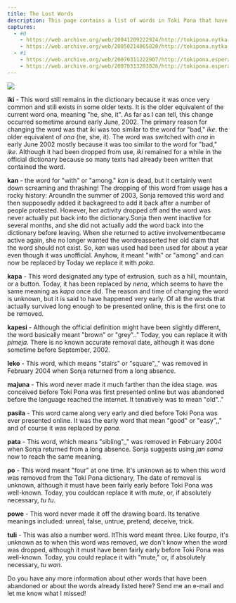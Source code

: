 ```yaml
---
title: The Lost Words
description: This page contains a list of words in Toki Pona that have been removed from usage, as well as information on their meanings and approximate dates of removal. 
captures:
  - #0
    - https://web.archive.org/web/20041209222924/http://tokipona.nytka.org:80/about/oldword.html
    - https://web.archive.org/web/20050214065820/http://tokipona.nytka.org:80/about/oldword.html
  - #1
    - https://web.archive.org/web/20070311222907/http://tokipona.esperanto-jeunes.org:80/about/oldword.html
    - https://web.archive.org/web/20070313203826/http://tokipona.esperanto-jeunes.org:80/about/oldword.html
---
```


![](/images/oldword.jpg)

**iki** - 
<Change till={1}>This word still remains in the dictionary because it was once very common and still exists in some older texts. It is the older equivalent of the current word ona, meaning "he, she, it". As far as I can tell, this change occurred sometime around early June, 2002. The primary reason for changing the word was that iki was too similar to the word for "bad," _ike_.</Change>
<Change from={1}>the older equivalent of <i>ona</i> (he, she, it). The word was switched with <i>ona</i> in early June 2002 mostly because it was too similar to the word for "bad," <i>ike</i>. Although it had been dropped from use, <i>iki</i> remained for a while in the official dictionary because so many texts had already been written that contained the word.</Change>

**kan** - <Change from={1}>the word for "with" or "among."</Change> <Change till={1}>_kan_ is dead, but it certainly went down screaming and thrashing!</Change> <Change from={1}>The dropping of this word from usage has a rocky history:</Change> <Change till={1}>Around</Change><Change from={1}>In</Change> the summer of 2003, Sonja removed this word and then <Change till={1}>supposedly added it back</Change><Change from={1}>agreed to add it back after a number of people protested</Change>. However, <Change till={1}>her activity dropped off and the word was never actually put back into the dictionary.</Change><Change from={1}>Sonja then went inactive for several months, and she did not actually add the word back into the dictionary before leaving.</Change> When she <Change till={1}>returned to active involvement</Change><Change from={1}>became active again</Change>, she <Change till={1}>no longer wanted the word</Change><Change from={1}>reasserted her old claim that the word should not exist</Change>.
So, _kan_ <Change till={1}>was used</Change> <Change from={1}>had been used</Change> for about a year even though it was unofficial. <Change till={1}>Anyhow, it meant "with" or "among" and can now be replaced by</Change> <Change from={1}>Today we replace it with</Change> _poka_.

**kapa** - This word designated any type of extrusion, such as a hill, mountain, or a button. Today, it has been replaced by _nena_, which seems to have the same meaning as _kapa_ once did. The reason and time of changing the word is unknown, but it is said to have happened very early. Of all the words that actually survived long enough to be presented online, this is the first one to be removed.

**kapesi** - Although the official definition might have been slightly different, the word basically meant "brown" or "grey<Change till={1}>".</Change><Change from={1}>."</Change> Today, you can replace it with _pimeja_. There is no known accurate removal date, although it was done sometime before September<Change till={1}>,</Change> 2002.

**leko** - This word, which means "stairs" or "square<Change till={1}>",</Change><Change from={1}>,"</Change> was removed in February 2004 when Sonja returned from a long absence.

**majuna** - This word <Change till={1}>never made it much farther than the idea stage.</Change> <Change from={1}>was conceived before Toki Pona was first presented online but was abandoned before the language reached the internet.</Change> It tenatively was to mean "old<Change till={1}>".</Change><Change from={1}>."</Change>

**pasila** - This word came along very early and died before Toki Pona was ever presented online. It was the early word that mean "good" or "easy<Change till={1}>",</Change><Change from={1}>,"</Change> and of course it was replaced by _pona_.

**pata** - This word, which means "sibling<Change till={1}>",</Change><Change from={1}>,"</Change> was removed in February 2004 when Sonja returned from a long absence. Sonja suggests using _jan sama_ now to reach the same meaning.

**po** - This word meant "four" at one time. <Change till={1}>It's unknown as to when this word was removed from the Toki Pona dictionary,</Change> <Change from={1}>The date of removal is unknown,</Change> although it must have been fairly early before Toki Pona was well-known. Today, you <Change till={1}>could</Change><Change from={1}>can</Change> replace it with _mute_, or, if absolutely necessary, _tu tu_.

**powe** - This word never made it off the drawing board. Its tenative meanings included: unreal, false, untrue, pretend, deceive, trick.

**tuli** - <Change till={1}>This was also a number word.</Change> <Change till={1}>It</Change><Change from={1}>This word</Change> meant three. Like <Change till={1}>four</Change><Change from={1}>_po_</Change>, <Change till={1}>it's unknown as to when this word was removed,</Change> <Change from={1}>we don't know when the word was dropped,</Change> although it must have been fairly early before Toki Pona was well-known. Today, you could replace it with "mute," or, if absolutely necessary, _tu wan_.

Do you have any more information about other words that have been abandoned or about the words already listed here? Send me an e-mail and let me know what I missed! 
